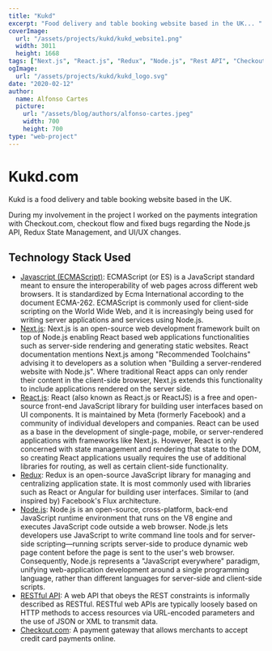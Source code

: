 ```yaml
---
title: "Kukd"
excerpt: "Food delivery and table booking website based in the UK... "
coverImage:
  url: "/assets/projects/kukd/kukd_website1.png"
  width: 3011
  height: 1668
tags: ["Next.js", "React.js", "Redux", "Node.js", "Rest API", "Checkout.com"]
ogImage:
  url: "/assets/projects/kukd/kukd_logo.svg"
date: "2020-02-12"
author:
  name: Alfonso Cartes
  picture:
    url: "/assets/blog/authors/alfonso-cartes.jpeg"
    width: 700
    height: 700
type: "web-project"
---
```


# Kukd.com

Kukd is a food delivery and table booking website based in the UK.

During my involvement in the project I worked on the payments integration with Checkout.com, checkout flow and fixed bugs regarding the Node.js API, Redux State Management, and UI/UX changes.

<Carousel post="kukd" />

## Technology Stack Used

- [Javascript (ECMAScript)](https://tc39.es/ecma262/): ECMAScript (or ES) is a JavaScript standard meant to ensure the interoperability of web pages across different web browsers. It is standardized by Ecma International according to the document ECMA-262. ECMAScript is commonly used for client-side scripting on the World Wide Web, and it is increasingly being used for writing server applications and services using Node.js.
- [Next.js](https://nextjs.org/): Next.js is an open-source web development framework built on top of Node.js enabling React based web applications functionalities such as server-side rendering and generating static websites. React documentation mentions Next.js among "Recommended Toolchains" advising it to developers as a solution when "Building a server-rendered website with Node.js". Where traditional React apps can only render their content in the client-side browser, Next.js extends this functionality to include applications rendered on the server side.
- [React.js](https://reactjs.org/): React (also known as React.js or ReactJS) is a free and open-source front-end JavaScript library for building user interfaces based on UI components. It is maintained by Meta (formerly Facebook) and a community of individual developers and companies. React can be used as a base in the development of single-page, mobile, or server-rendered applications with frameworks like Next.js. However, React is only concerned with state management and rendering that state to the DOM, so creating React applications usually requires the use of additional libraries for routing, as well as certain client-side functionality.
- [Redux](https://redux.js.org/): Redux is an open-source JavaScript library for managing and centralizing application state. It is most commonly used with libraries such as React or Angular for building user interfaces. Similar to (and inspired by) Facebook's Flux architecture.
- [Node.js](https://nodejs.org/): Node.js is an open-source, cross-platform, back-end JavaScript runtime environment that runs on the V8 engine and executes JavaScript code outside a web browser. Node.js lets developers use JavaScript to write command line tools and for server-side scripting—running scripts server-side to produce dynamic web page content before the page is sent to the user's web browser. Consequently, Node.js represents a "JavaScript everywhere" paradigm, unifying web-application development around a single programming language, rather than different languages for server-side and client-side scripts.
- [RESTful API](https://restfulapi.net/): A web API that obeys the REST constraints is informally described as RESTful. RESTful web APIs are typically loosely based on HTTP methods to access resources via URL-encoded parameters and the use of JSON or XML to transmit data.
- [Checkout.com](https://checkout.com/): A payment gateway that allows merchants to accept credit card payments online.

